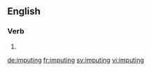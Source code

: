 ==English==

===Verb===
{{head|en}}

# {{present participle of|impute|lang=en}}

[[de:imputing]]
[[fr:imputing]]
[[sv:imputing]]
[[vi:imputing]]